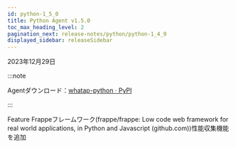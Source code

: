 ```yaml
---
id: python-1_5_0
title: Python Agent v1.5.0
toc_max_heading_level: 2
pagination_next: release-notes/python/python-1_4_9
displayed_sidebar: releaseSidebar
---
```


2023年12月29日

:::note

Agentダウンロード：[whatap-python · PyPI](https://pypi.org/project/whatap-python/1.5.0/)

:::

<Status>Feature</Status> Frappeフレームワーク(<Link to="https://github.com/frappe/frappe">frappe/frappe: Low code web framework for real world applications, in Python and Javascript (github.com)</Link>)性能収集機能を追加
